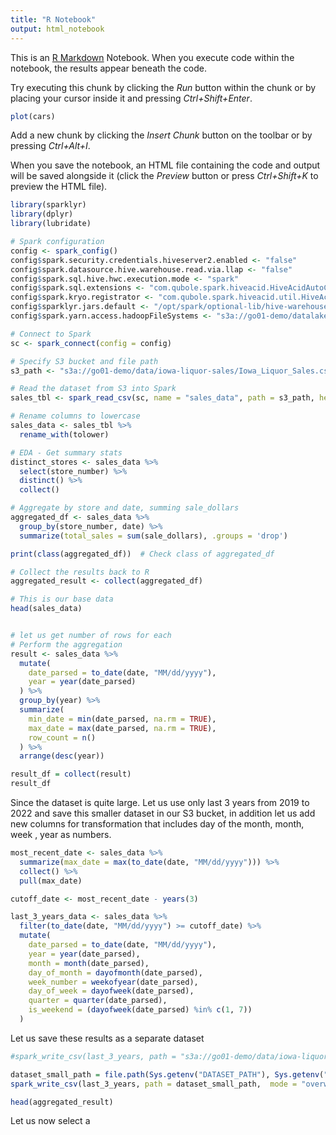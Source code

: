 ```yaml
---
title: "R Notebook"
output: html_notebook
---
```


This is an [R Markdown](http://rmarkdown.rstudio.com) Notebook. When you execute code within the notebook, the results appear beneath the code.

Try executing this chunk by clicking the *Run* button within the chunk or by placing your cursor inside it and pressing *Ctrl+Shift+Enter*.

```r
plot(cars)
```

Add a new chunk by clicking the *Insert Chunk* button on the toolbar or by pressing *Ctrl+Alt+I*.

When you save the notebook, an HTML file containing the code and output will be saved alongside it (click the *Preview* button or press *Ctrl+Shift+K* to preview the HTML file).
```r
library(sparklyr)
library(dplyr)
library(lubridate)

# Spark configuration
config <- spark_config()
config$spark.security.credentials.hiveserver2.enabled <- "false"
config$spark.datasource.hive.warehouse.read.via.llap <- "false"
config$spark.sql.hive.hwc.execution.mode <- "spark"
config$spark.sql.extensions <- "com.qubole.spark.hiveacid.HiveAcidAutoConvertExtension"
config$spark.kryo.registrator <- "com.qubole.spark.hiveacid.util.HiveAcidKyroRegistrator"
config$sparklyr.jars.default <- "/opt/spark/optional-lib/hive-warehouse-connector-assembly.jar"
config$spark.yarn.access.hadoopFileSystems <- "s3a://go01-demo/datalake/warehouse/tablespace/managed/hive"

# Connect to Spark
sc <- spark_connect(config = config)
```


```r
# Specify S3 bucket and file path
s3_path <- "s3a://go01-demo/data/iowa-liquor-sales/Iowa_Liquor_Sales.csv"

# Read the dataset from S3 into Spark
sales_tbl <- spark_read_csv(sc, name = "sales_data", path = s3_path, header = TRUE, infer_schema = TRUE)

# Rename columns to lowercase
sales_data <- sales_tbl %>%
  rename_with(tolower)

# EDA - Get summary stats
distinct_stores <- sales_data %>%
  select(store_number) %>%
  distinct() %>%
  collect()

# Aggregate by store and date, summing sale_dollars
aggregated_df <- sales_data %>%
  group_by(store_number, date) %>%
  summarize(total_sales = sum(sale_dollars), .groups = 'drop')

print(class(aggregated_df))  # Check class of aggregated_df

# Collect the results back to R
aggregated_result <- collect(aggregated_df)
```
```r
# This is our base data 
head(sales_data)
```
```r
```


```r
# let us get number of rows for each
# Perform the aggregation
result <- sales_data %>%
  mutate(
    date_parsed = to_date(date, "MM/dd/yyyy"),
    year = year(date_parsed)
  ) %>%
  group_by(year) %>%
  summarize(
    min_date = min(date_parsed, na.rm = TRUE),
    max_date = max(date_parsed, na.rm = TRUE),
    row_count = n()
  ) %>%
  arrange(desc(year))

result_df = collect(result)
result_df
```


Since the dataset is quite large. Let us use only last 3 years from 2019 to 2022 and save this smaller dataset in our S3 bucket, in addition let us add new columns for transformation that includes day of the month, month, week , year as numbers. 

```r
most_recent_date <- sales_data %>%
  summarize(max_date = max(to_date(date, "MM/dd/yyyy"))) %>%
  collect() %>%
  pull(max_date)

cutoff_date <- most_recent_date - years(3)

last_3_years_data <- sales_data %>%
  filter(to_date(date, "MM/dd/yyyy") >= cutoff_date) %>%
  mutate(
    date_parsed = to_date(date, "MM/dd/yyyy"),
    year = year(date_parsed),
    month = month(date_parsed),
    day_of_month = dayofmonth(date_parsed),
    week_number = weekofyear(date_parsed),
    day_of_week = dayofweek(date_parsed),
    quarter = quarter(date_parsed),
    is_weekend = (dayofweek(date_parsed) %in% c(1, 7))
  )
```

Let us save these results as a separate dataset
```r

#spark_write_csv(last_3_years, path = "s3a://go01-demo/data/iowa-liquor-sales/Iowa_Liquor_Sales_3yrs.csv",  mode = "overwrite")

dataset_small_path = file.path(Sys.getenv("DATASET_PATH"), Sys.getenv("DATASET_SMALL_NAME"))
spark_write_csv(last_3_years, path = dataset_small_path,  mode = "overwrite")


```

```r
head(aggregated_result)
```

Let us now select a 